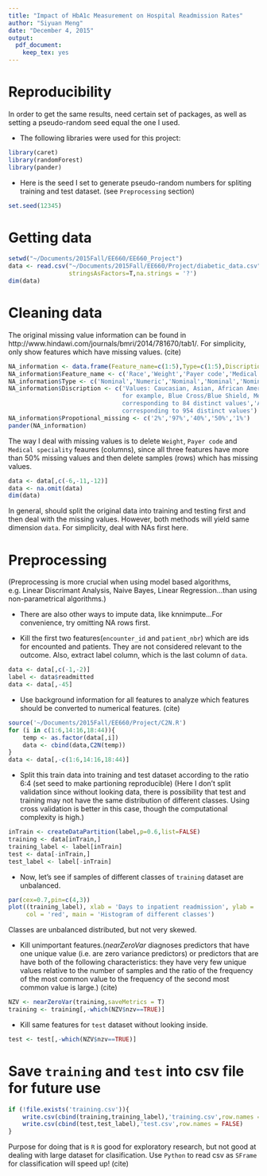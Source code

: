 ```yaml
---
title: "Impact of HbA1c Measurement on Hospital Readmission Rates"
author: "Siyuan Meng"
date: "December 4, 2015"
output: 
  pdf_document: 
    keep_tex: yes
---
```

# Reproducibility
In order to get the same results, need certain set of packages, as well as setting a pseudo-random seed equal the one I used.

* The following libraries were used for this project:

```r
library(caret)
library(randomForest)
library(pander)
```

* Here is the seed I set to generate pseudo-random numbers for spliting training and test dataset. (see `Preprocessing` section)
```r
set.seed(12345)
```

# Getting data

```r
setwd("~/Documents/2015Fall/EE660/EE660_Project")
data <- read.csv("~/Documents/2015Fall/EE660/Project/diabetic_data.csv",
                 stringsAsFactors=T,na.strings = '?')
dim(data)
```

# Cleaning data

The original missing value information can be found in http://www.hindawi.com/journals/bmri/2014/781670/tab1/. For simplicity, only show features which have missing values. (cite)

```r
NA_information <- data.frame(Feature_name=c(1:5),Type=c(1:5),Discription=c(1:5), Propotional_missing=c(1:5))
NA_information$Feature_name <- c('Race','Weight','Payer code','Medical specialty','Diagnosis 3')
NA_information$Type <- c('Nominal','Numeric','Nominal','Nominal','Nominal')
NA_information$Discription <- c('Values: Caucasian, Asian, African American, Hispanic, and other','Weight in pounds','Integer identifier corresponding to 23 distinct values, 
                                for example, Blue Cross/Blue Shield, Medicare, and self-pay','Integer identifier of a specialty of the admitting physician,
                                corresponding to 84 distinct values','Additional secondary diagnosis (coded as first three digits of ICD9),
                                corresponding to 954 distinct values')
NA_information$Propotional_missing <- c('2%','97%','40%','50%','1%')
pander(NA_information)
```

The way I deal with missing values is to delete `Weight`, `Payer code` and `Medical speciality` feaures (columns), since all three features have more than 50% missing values and then delete samples (rows) which has missing values. 

```r
data <- data[,c(-6,-11,-12)]
data <- na.omit(data)
dim(data)
```

In general, should split the original data into training and testing first and then deal with the missing values. However, both methods will yield same dimension `data`. For simplicity, deal with NAs first here.

# Preprocessing
(Preprocessing is more crucial when using model based algorithms, e.g. Linear Discrimant Analysis, Naive Bayes, Linear Regression...than using non-parametrical algorithms.)

* There are also other ways to impute data, like knnimpute...For convenience, try omitting NA rows first.

* Kill the first two features(`encounter_id` and `patient_nbr`) which are ids for encounted and patients. They are not considered relevant to the outcome. Also, extract label column, which is the last column of `data`.

```r
data <- data[,c(-1,-2)]
label <- data$readmitted
data <- data[,-45]
```

* Use background information for all features to analyze which features should be converted to numerical features. (cite)

```r
source('~/Documents/2015Fall/EE660/Project/C2N.R')
for (i in c(1:6,14:16,18:44)){
    temp <- as.factor(data[,i])
    data <- cbind(data,C2N(temp))
}
data <- data[,-c(1:6,14:16,18:44)]    
```

* Split this train data into training and test dataset according to the ratio 6:4 (set seed to make partioning reproducible)
(Here I don't split validation since without looking data, there is possibility that test and training may not have the same distribution of different classes. Using cross validation is better in this case, though the computational complexity is high.)

```r
inTrain <- createDataPartition(label,p=0.6,list=FALSE)
training <- data[inTrain,]
training_label <- label[inTrain]
test <- data[-inTrain,]
test_label <- label[-inTrain]
```

* Now, let's see if samples of different classes of `training` dataset are unbalanced.

```r
par(cex=0.7,pin=c(4,3))
plot((training_label), xlab = 'Days to inpatient readmission', ylab = 'frequency',
     col = 'red', main = 'Histogram of different classes')
```

Classes are unbalanced distributed, but not very skewed.

* Kill unimportant features.(_nearZeroVar_ diagnoses predictors that have one unique value (i.e. are zero variance predictors) or predictors that are have both of the following characteristics: they have very few unique values relative to the number of samples and the ratio of the frequency of the most common value to the frequency of the second most common value is large.) (cite)

```r
NZV <- nearZeroVar(training,saveMetrics = T)
training <- training[,-which(NZV$nzv==TRUE)]
```

* Kill same features for `test` dataset without looking inside.

```r
test <- test[,-which(NZV$nzv==TRUE)]
```

# Save `training` and `test` into csv file for future use

```r
if (!file.exists('training.csv')){
    write.csv(cbind(training,training_label),'training.csv',row.names = FALSE)
    write.csv(cbind(test,test_label),'test.csv',row.names = FALSE)
}
```

Purpose for doing that is `R` is good for exploratory research, but not good at dealing with large dataset for clasification. Use `Python` to read csv as `SFrame` for classification will speed up! (cite)

